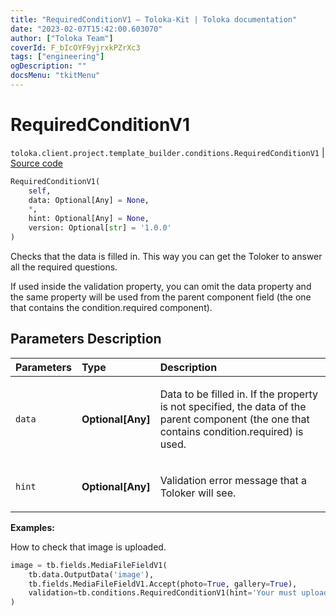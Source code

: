 ```yaml
---
title: "RequiredConditionV1 — Toloka-Kit | Toloka documentation"
date: "2023-02-07T15:42:00.603070"
author: ["Toloka Team"]
coverId: F_bIcOYF9yjrxkPZrXc3
tags: ["engineering"]
ogDescription: ""
docsMenu: "tkitMenu"
---
```


# RequiredConditionV1
`toloka.client.project.template_builder.conditions.RequiredConditionV1` | [Source code](https://github.com/Toloka/toloka-kit/blob/v1.1.3/src/client/project/template_builder/conditions.py#L215)

```python
RequiredConditionV1(
    self,
    data: Optional[Any] = None,
    *,
    hint: Optional[Any] = None,
    version: Optional[str] = '1.0.0'
)
```

Checks that the data is filled in. This way you can get the Toloker to answer all the required questions.

If used inside the validation property, you can omit the data property and the same property will be used from the
parent component field (the one that contains the condition.required component).

## Parameters Description

| Parameters | Type | Description |
| :----------| :----| :-----------|
`data`|**Optional\[Any\]**|<p>Data to be filled in. If the property is not specified, the data of the parent component (the one that contains condition.required) is used.</p>
`hint`|**Optional\[Any\]**|<p>Validation error message that a Toloker will see.</p>

**Examples:**

How to check that image is uploaded.

```python
image = tb.fields.MediaFileFieldV1(
    tb.data.OutputData('image'),
    tb.fields.MediaFileFieldV1.Accept(photo=True, gallery=True),
    validation=tb.conditions.RequiredConditionV1(hint='Your must upload photo.'),
)
```